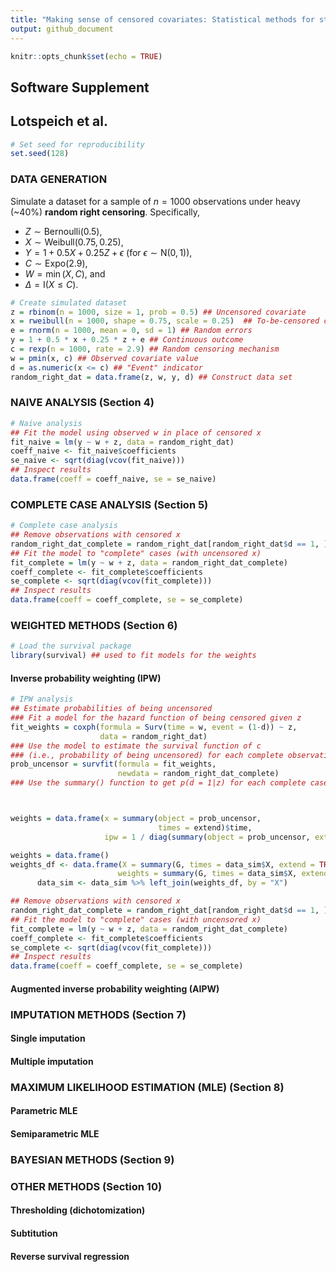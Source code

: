 ```yaml
---
title: "Making sense of censored covariates: Statistical methods for studies of Huntington’s disease"
output: github_document
---
```


```r
knitr::opts_chunk$set(echo = TRUE)
```

## Software Supplement
## Lotspeich et al. 

```r
# Set seed for reproducibility
set.seed(128)
```

### DATA GENERATION

Simulate a dataset for a sample of $n = 1000$ observations under heavy (~40%) **random right censoring**. Specifically, 

  -   $Z \sim \textrm{Bernoulli}(0.5)$,
  -   $X \sim \textrm{Weibull}(0.75, 0.25)$,
  -   $Y = 1 + 0.5X + 0.25Z + \epsilon$ (for $\epsilon \sim \textrm{N}(0, 1)$),
  -   $C \sim \textrm{Expo}(2.9)$,
  -   $W = \min(X, C)$, and 
  -   $\Delta = \textrm{I}(X \leq C)$. 

```r
# Create simulated dataset 
z = rbinom(n = 1000, size = 1, prob = 0.5) ## Uncensored covariate
x = rweibull(n = 1000, shape = 0.75, scale = 0.25)  ## To-be-censored covariate
e = rnorm(n = 1000, mean = 0, sd = 1) ## Random errors
y = 1 + 0.5 * x + 0.25 * z + e ## Continuous outcome
c = rexp(n = 1000, rate = 2.9) ## Random censoring mechanism
w = pmin(x, c) ## Observed covariate value
d = as.numeric(x <= c) ## "Event" indicator
random_right_dat = data.frame(z, w, y, d) ## Construct data set
```

### NAIVE ANALYSIS (Section 4)

```r
# Naive analysis
## Fit the model using observed w in place of censored x
fit_naive = lm(y ~ w + z, data = random_right_dat)
coeff_naive <- fit_naive$coefficients
se_naive <- sqrt(diag(vcov(fit_naive)))
## Inspect results
data.frame(coeff = coeff_naive, se = se_naive)
```

### COMPLETE CASE ANALYSIS (Section 5)

```r
# Complete case analysis
## Remove observations with censored x
random_right_dat_complete = random_right_dat[random_right_dat$d == 1, ]
## Fit the model to "complete" cases (with uncensored x)
fit_complete = lm(y ~ w + z, data = random_right_dat_complete)
coeff_complete <- fit_complete$coefficients
se_complete <- sqrt(diag(vcov(fit_complete)))
## Inspect results
data.frame(coeff = coeff_complete, se = se_complete)
```

### WEIGHTED METHODS (Section 6)

```r
# Load the survival package 
library(survival) ## used to fit models for the weights 
```

#### Inverse probability weighting (IPW)

```r
# IPW analysis
## Estimate probabilities of being uncensored
### Fit a model for the hazard function of being censored given z 
fit_weights = coxph(formula = Surv(time = w, event = (1-d)) ~ z, 
                    data = random_right_dat)
### Use the model to estimate the survival function of c
### (i.e., probability of being uncensored) for each complete observation
prob_uncensor = survfit(formula = fit_weights, 
                        newdata = random_right_dat_complete)
### Use the summary() function to get p(d = 1|z) for each complete case



weights = data.frame(x = summary(object = prob_uncensor, 
                                 times = extend)$time, 
                     ipw = 1 / diag(summary(object = prob_uncensor, extend = TRUE)$surv))

weights = data.frame()
weights_df <- data.frame(X = summary(G, times = data_sim$X, extend = TRUE)$time,
                        weights = summary(G, times = data_sim$X, extend = TRUE)$surv %>% diag())
      data_sim <- data_sim %>% left_join(weights_df, by = "X")

## Remove observations with censored x
random_right_dat_complete = random_right_dat[random_right_dat$d == 1, ]
## Fit the model to "complete" cases (with uncensored x)
fit_complete = lm(y ~ w + z, data = random_right_dat_complete)
coeff_complete <- fit_complete$coefficients
se_complete <- sqrt(diag(vcov(fit_complete)))
## Inspect results
data.frame(coeff = coeff_complete, se = se_complete)
```

#### Augmented inverse probability weighting (AIPW) 

### IMPUTATION METHODS (Section 7)

#### Single imputation 

#### Multiple imputation

### MAXIMUM LIKELIHOOD ESTIMATION (MLE) (Section 8)

#### Parametric MLE 

#### Semiparametric MLE 

### BAYESIAN METHODS (Section 9)

### OTHER METHODS (Section 10)

#### Thresholding (dichotomization) 

#### Subtitution 

#### Reverse survival regression

